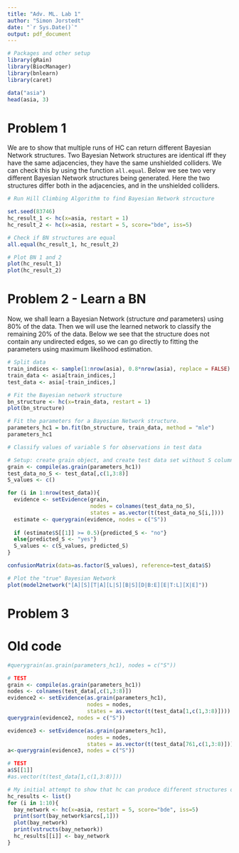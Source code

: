 ```yaml
---
title: "Adv. ML. Lab 1"
author: "Simon Jorstedt"
date: "`r Sys.Date()`"
output: pdf_document
---
```




```r
# Packages and other setup
library(gRain)
library(BiocManager)
library(bnlearn)
library(caret)

data("asia")
head(asia, 3)
```

# Problem 1
We are to show that multiple runs of HC can return different Bayesian Network structures. Two Bayesian Network structures are identical iff they have the same adjacencies, \textit{and} they have the same unshielded colliders. We can check this by using the function `all.equal`. Below we see two very different Bayesian Network structures being generated. Here the two structures differ both in the adjacencies, and in the unshielded colliders.

```r
# Run Hill Climbing Algorithm to find Bayesian Network strcucture

set.seed(83746)
hc_result_1 <- hc(x=asia, restart = 1)
hc_result_2 <- hc(x=asia, restart = 5, score="bde", iss=5)

# Check if BN structures are equal
all.equal(hc_result_1, hc_result_2)

# Plot BN 1 and 2
plot(hc_result_1)
plot(hc_result_2)
```

# Problem 2 - Learn a BN
Now, we shall learn a Bayesian Network (structure *and* parameters) using 80% of the data. Then we will use the learned network to classify the remaining 20% of the data. Below we see that the structure does not contain any undirected edges, so we can go directly to fitting the parameters using maximum likelihood estimation.


```r
# Split data
train_indices <- sample(1:nrow(asia), 0.8*nrow(asia), replace = FALSE)
train_data <- asia[train_indices,]
test_data <- asia[-train_indices,]

# Fit the Bayesian network structure
bn_structure <- hc(x=train_data, restart = 1)
plot(bn_structure)

# Fit the parameters for a Bayesian Network structure.
parameters_hc1 = bn.fit(bn_structure, train_data, method = "mle")
parameters_hc1
```





```r
# Classify values of variable S for observations in test data

# Setup: create grain object, and create test data set without S column
grain <- compile(as.grain(parameters_hc1))
test_data_no_S <- test_data[,c(1,3:8)]
S_values <- c()

for (i in 1:nrow(test_data)){
  evidence <- setEvidence(grain,
                          nodes = colnames(test_data_no_S),
                          states = as.vector(t(test_data_no_S[i,])))
  estimate <- querygrain(evidence, nodes = c("S"))
  
  if (estimate$S[[1]] >= 0.5){predicted_S <- "no"}
  else{predicted_S <- "yes"}
  S_values <- c(S_values, predicted_S)
}

confusionMatrix(data=as.factor(S_values), reference=test_data$S)
```



```r
# Plot the "true" Bayesian Network
plot(model2network("[A][S][T|A][L|S][B|S][D|B:E][E|T:L][X|E]"))
```

# Problem 3



# Old code



```r
#querygrain(as.grain(parameters_hc1), nodes = c("S"))

# TEST
grain <- compile(as.grain(parameters_hc1))
nodes <- colnames(test_data[,c(1,3:8)])
evidence2 <- setEvidence(as.grain(parameters_hc1),
                         nodes = nodes,
                         states = as.vector(t(test_data[1,c(1,3:8)])))
querygrain(evidence2, nodes = c("S"))

evidence3 <- setEvidence(as.grain(parameters_hc1),
                         nodes = nodes,
                         states = as.vector(t(test_data[761,c(1,3:8)])))
a<-querygrain(evidence3, nodes = c("S"))

# TEST
a$S[[1]]
#as.vector(t(test_data[1,c(1,3:8)]))
```

```r
# My initial attempt to show that hc can produce different structures on different runs
hc_results <- list()
for (i in 1:10){
  bay_network <- hc(x=asia, restart = 5, score="bde", iss=5)
  print(sort(bay_network$arcs[,1]))
  plot(bay_network)
  print(vstructs(bay_network))
  hc_results[[i]] <- bay_network
}
```


